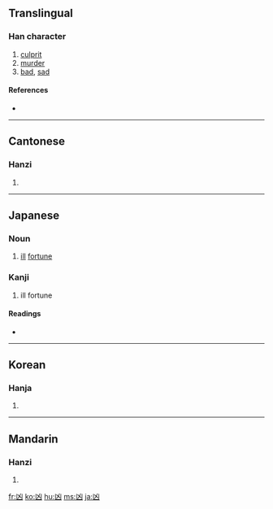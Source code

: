 {{see|兇}}
==Translingual==

===Han character===
{{Han char|rn=17|rad=凵|as=02|sn=4|four=2277<sub>0</sub>|canj=山大 (UK)}}

# [[culprit]]
# [[murder]]
# [[bad]], [[sad]]

====References====
* {{Han ref|kx=0135.020|dkj=01803|dj=0300.280|hdz=10306.190|uh=51F6|ud=20982|bh=A4BF|bd=42175}}

----

==Cantonese==

===Hanzi===
{{yue-hanzi|jyut=|y=hung1}}

# {{defn|Cantonese}}

----

==Japanese==

===Noun===
{{ja-noun|k|hira=きょう|rom=kyō}}

# [[ill]] [[fortune]]

===Kanji===
{{ja-kanji|grade=c|rs=凵02}}

# ill fortune

====Readings====
* {{ja-readings|on=[[きょう]] (kyō)|kun=[[わるい]] (warui)}}

----

==Korean==

===Hanja===
{{ko-hanja|hangeul=흉|rv=hyung|mr=hyung}}

# {{defn|Korean}}

----

==Mandarin==

===Hanzi===
{{cmn-hanzi|pin=[[xiōng]] ([[xiong1]])|wg=hsiung<sup>1</sup>}}

# {{defn|Mandarin}}

[[fr:凶]]
[[ko:凶]]
[[hu:凶]]
[[ms:凶]]
[[ja:凶]]